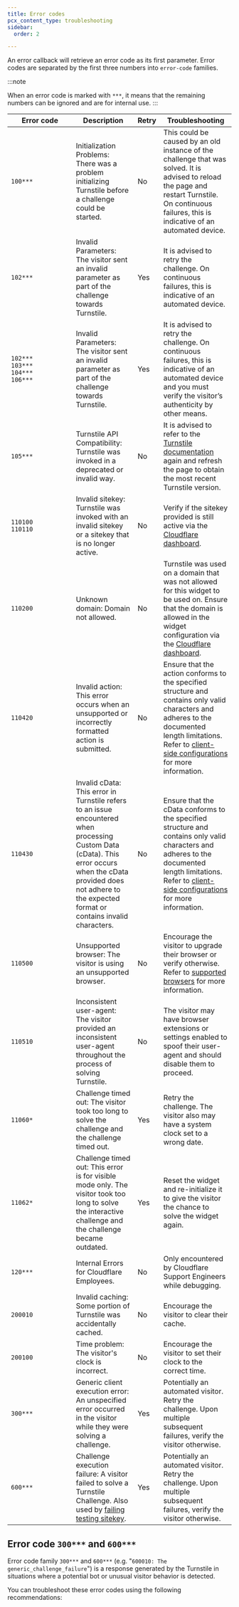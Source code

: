```yaml
---
title: Error codes
pcx_content_type: troubleshooting
sidebar:
  order: 2

---
```



An error callback will retrieve an error code as its first parameter. Error codes are separated by the first three numbers into `error-code` families.

:::note

When an error code is marked with `***`, it means that the remaining numbers can be ignored and are for internal use. 
:::

| <div style="width:130px">Error code</div>       | Description                                                                                                                                                                                                                 | Retry | Troubleshooting                                                                                                                                                                                                                                                           |
| ----------------------------------------------- | --------------------------------------------------------------------------------------------------------------------------------------------------------------------------------------------------------------------------- | ----- | ------------------------------------------------------------------------------------------------------------------------------------------------------------------------------------------------------------------------------------------------------------------------- |
| `100***`                                        | Initialization Problems: There was a problem initializing Turnstile before a challenge could be started.                                                                                                                    | No    | This could be caused by an old instance of the challenge that was solved. It is advised to reload the page and restart Turnstile. On continuous failures, this is indicative of an automated device.                                                                      |
| `102***`                                        | Invalid Parameters: The visitor sent an invalid parameter as part of the challenge towards Turnstile.                                                                                                                       | Yes   | It is advised to retry the challenge. On continuous failures, this is indicative of an automated device.                                                                                                                                                                  |
| `102***`<br/>`103***`<br/>`104***`<br/>`106***` | Invalid Parameters: The visitor sent an invalid parameter as part of the challenge towards Turnstile.                                                                                                                       | Yes   | It is advised to retry the challenge. On continuous failures, this is indicative of an automated device and you must verify the visitor’s authenticity by other means.                                                                                                    |
| `105***`                                        | Turnstile API Compatibility: Turnstile was invoked in a deprecated or invalid way.                                                                                                                                          | No    | It is advised to refer to the [Turnstile documentation](/turnstile/) again and refresh the page to obtain the most recent Turnstile version.                                                                                                                              |
| `110100` <br/> `110110`                         | Invalid <GlossaryTooltip term="sitekey">sitekey</GlossaryTooltip>: Turnstile was invoked with an invalid sitekey or a sitekey that is no longer active.                                                                     | No    | Verify if the sitekey provided is still active via the [Cloudflare dashboard](https://dash.cloudflare.com/).                                                                                                                                                              |
| `110200`                                        | Unknown domain: Domain not allowed.                                                                                                                                                                                         | No    | Turnstile was used on a domain that was not allowed for this widget to be used on. Ensure that the domain is allowed in the widget configuration via the [Cloudflare dashboard](https://dash.cloudflare.com/).                                                            |
| `110420`                                        | Invalid action: This error occurs when an unsupported or incorrectly formatted action is submitted.                                                                                                                         | No    | Ensure that the action conforms to the specified structure and contains only valid characters and adheres to the documented length limitations. Refer to [client-side configurations](/turnstile/get-started/client-side-rendering/#configurations) for more information. |
| `110430`                                        | Invalid cData: This error in Turnstile refers to an issue encountered when processing Custom Data (cData). This error occurs when the cData provided does not adhere to the expected format or contains invalid characters. | No    | Ensure that the cData conforms to the specified structure and contains only valid characters and adheres to the documented length limitations. Refer to [client-side configurations](/turnstile/get-started/client-side-rendering/#configurations) for more information.  |
| `110500`                                        | Unsupported browser: The visitor is using an unsupported browser.                                                                                                                                                           | No    | Encourage the visitor to upgrade their browser or verify otherwise. Refer to [supported browsers](/waf/reference/cloudflare-challenges/#browser-support) for more information.                                                                                            |
| `110510`                                        | Inconsistent user-agent: The visitor provided an inconsistent user-agent throughout the process of solving Turnstile.                                                                                                       | No    | The visitor may have browser extensions or settings enabled to spoof their user-agent and should disable them to proceed.                                                                                                                                                 |
| `11060*`                                        | Challenge timed out: The visitor took too long to solve the challenge and the challenge timed out.                                                                                                                          | Yes   | Retry the challenge. The visitor also may have a system clock set to a wrong date.                                                                                                                                                                                        |
| `11062*`                                        | Challenge timed out: This error is for visible mode only. The visitor took too long to solve the interactive challenge and the challenge became outdated.                                                                   | Yes   | Reset the widget and re-initialize it to give the visitor the chance to solve the widget again.                                                                                                                                                                           |
| `120***`                                        | Internal Errors for Cloudflare Employees.                                                                                                                                                                                   | No    | Only encountered by Cloudflare Support Engineers while debugging.                                                                                                                                                                                                         |
| `200010`                                        | Invalid caching: Some portion of Turnstile was accidentally cached.                                                                                                                                                         | No    | Encourage the visitor to clear their cache.                                                                                                                                                                                                                               |
| `200100`                                        | Time problem: The visitor's clock is incorrect.                                                                                                                                                                             | No    | Encourage the visitor to set their clock to the correct time.                                                                                                                                                                                                             |
| `300***`                                        | Generic client execution error: An unspecified error occurred in the visitor while they were solving a challenge.                                                                                                           | Yes   | Potentially an automated visitor. Retry the challenge. Upon multiple subsequent failures, verify the visitor otherwise.                                                                                                                                                   |
| `600***`                                        | Challenge execution failure: A visitor failed to solve a Turnstile Challenge. Also used by [failing testing sitekey](/turnstile/troubleshooting/testing/).                                                                  | Yes   | Potentially an automated visitor. Retry the challenge. Upon multiple subsequent failures, verify the visitor otherwise.                                                                                                                                                   |

## Error code `300***` and `600***`

Error code family `300***` and `600***` (e.g. "`600010: The generic_challenge_failure`") is a response generated by the Turnstile in situations where a potential bot or unusual visitor behavior is detected.

You can troubleshoot these error codes using the following recommendations:

<Render file="troubleshooting-steps" />
